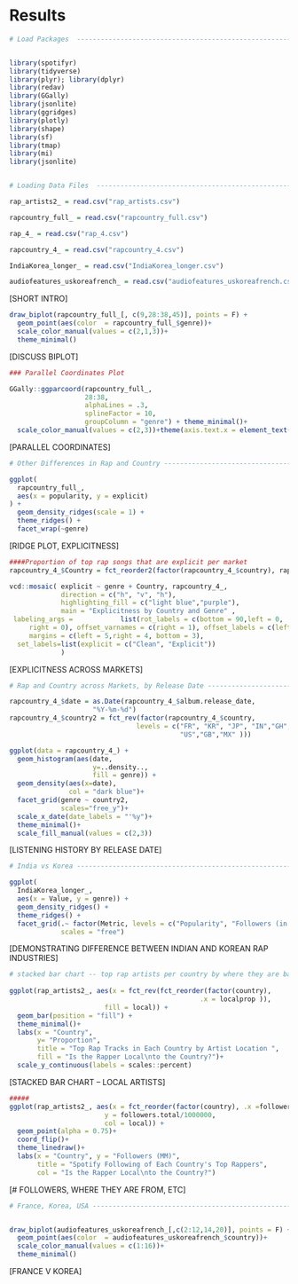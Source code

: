 # Results

```r
# Load Packages  ----------------------------------------------------------


library(spotifyr)
library(tidyverse)
library(plyr); library(dplyr)
library(redav)
library(GGally)
library(jsonlite)
library(ggridges)
library(plotly)
library(shape)
library(sf)
library(tmap)
library(mi)
library(jsonlite)


# Loading Data Files  ---------------------------------------------------------------------

rap_artists2_ = read.csv("rap_artists.csv")

rapcountry_full_ = read.csv("rapcountry_full.csv")

rap_4_ = read.csv("rap_4.csv")

rapcountry_4_ = read.csv("rapcountry_4.csv")

IndiaKorea_longer_ = read.csv("IndiaKorea_longer.csv")

audiofeatures_uskoreafrench_ = read.csv("audiofeatures_uskoreafrench.csv")


```


[SHORT INTRO]


```r
draw_biplot(rapcountry_full_[, c(9,28:38,45)], points = F) +
  geom_point(aes(color  = rapcountry_full_$genre))+
  scale_color_manual(values = c(2,1,3))+
  theme_minimal()
```

[DISCUSS BIPLOT]



```r

### Parallel Coordinates Plot 

GGally::ggparcoord(rapcountry_full_,
                   28:38,
                   alphaLines = .3, 
                   splineFactor = 10,
                   groupColumn = "genre") + theme_minimal()+
  scale_color_manual(values = c(2,3))+theme(axis.text.x = element_text(size = 5.8))
```

[PARALLEL COORDINATES]


```r
# Other Differences in Rap and Country ------------------------------------

ggplot(
  rapcountry_full_, 
  aes(x = popularity, y = explicit)
) + 
  geom_density_ridges(scale = 1) + 
  theme_ridges() +
  facet_wrap(~genre)
```


[RIDGE PLOT, EXPLICITNESS]


```r

####Proportion of top rap songs that are explicit per market
rapcountry_4_$Country = fct_reorder2(factor(rapcountry_4_$country), rapcountry_4_$genre == "rap", rapcountry_4_$explicitprop)

vcd::mosaic( explicit ~ genre + Country, rapcountry_4_,
             direction = c("h", "v", "h"),
             highlighting_fill = c("light blue","purple"),
             main = "Explicitness by Country and Genre" ,
 labeling_args =            list(rot_labels = c(bottom = 90,left = 0,
     right = 0), offset_varnames = c(right = 1), offset_labels = c(left = 0.35, right = 0.4)),
     margins = c(left = 5,right = 4, bottom = 3),
  set_labels=list(explicit = c("Clean", "Explicit"))
             ) 

```

[EXPLICITNESS ACROSS MARKETS]

```r
# Rap and Country across Markets, by Release Date ------------------------

rapcountry_4_$date = as.Date(rapcountry_4_$album.release_date, 
                     "%Y-%m-%d")
rapcountry_4_$country2 = fct_rev(factor(rapcountry_4_$country, 
                                levels = c("FR", "KR", "JP", "IN","GH",
                                           "US","GB","MX" )))

ggplot(data = rapcountry_4_) + 
  geom_histogram(aes(date,
                     y=..density..,
                     fill = genre)) + 
  geom_density(aes(x=date),
               col = "dark blue")+
  facet_grid(genre ~ country2,
             scales="free_y")+ 
  scale_x_date(date_labels = "'%y")+
  theme_minimal()+
  scale_fill_manual(values = c(2,3))
```

[LISTENING HISTORY BY RELEASE DATE]


```r
# India vs Korea ----------------------------------------------------------

ggplot(
  IndiaKorea_longer_, 
  aes(x = Value, y = genre)) + 
  geom_density_ridges() + 
  theme_ridges() +
  facet_grid(.~ factor(Metric, levels = c("Popularity", "Followers (in Thousands)")),
             scales = "free")
```

[DEMONSTRATING DIFFERENCE BETWEEN INDIAN AND KOREAN RAP INDUSTRIES]

```r
# stacked bar chart -- top rap artists per country by where they are based --------
  
ggplot(rap_artists2_, aes(x = fct_rev(fct_reorder(factor(country), 
                                                .x = localprop )), 
                        fill = local)) +
  geom_bar(position = "fill") +
  theme_minimal()+
  labs(x = "Country",
       y= "Proportion",
       title = "Top Rap Tracks in Each Country by Artist Location ",
       fill = "Is the Rapper Local\nto the Country?")+
  scale_y_continuous(labels = scales::percent)

```

[STACKED BAR CHART -- LOCAL ARTISTS]


```r
#####
ggplot(rap_artists2_, aes(x = fct_reorder(factor(country), .x =followers.total,.fun = mean), 
                        y = followers.total/1000000,
                        col = local)) +
  geom_point(alpha = 0.75)+
  coord_flip()+
  theme_linedraw()+
  labs(x = "Country", y = "Followers (MM)",
       title = "Spotify Following of Each Country's Top Rappers",
       col = "Is the Rapper Local\nto the Country?")
```

[# FOLLOWERS, WHERE THEY ARE FROM, ETC]


```r
# France, Korea, USA ------------------------------------------------------


draw_biplot(audiofeatures_uskoreafrench_[,c(2:12,14,20)], points = F) +
  geom_point(aes(color  = audiofeatures_uskoreafrench_$country))+
  scale_color_manual(values = c(1:16))+
  theme_minimal()

```

[FRANCE V KOREA]






